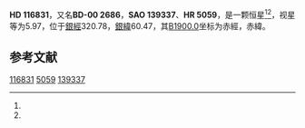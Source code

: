 {{Starbox begin
| name = HD 116831
}}
{{Starbox observe
| epoch = [[J2000.0|J2000.0]]
| constell = {{星座名待查}}<ref name=SIMBAD>{{cite web
 | url=http://simbad.u-strasbg.fr/simbad/sim-id?Ident=HR+5059
 | title =Pulsating variable Star
 | publisher=Centre de Données astronomiques de Strasbourg
 | work=SIMBAD
 | accessdate=2012-07-13}}</ref><ref name=DATA>{{cite web
 | url=http://vizier.u-strasbg.fr/viz-bin/VizieR-5?-out.add=.&-source=5050&-corr=PK=HR&-out.max=9999&HR=5059
 | title=VizieR Detailed Page
 | accessdate=2012-07-13
 | archive-date=2016-03-04
 | archive-url=https://web.archive.org/web/20160304213658/http://vizier.u-strasbg.fr/viz-bin/VizieR-5?-out.add=.&-source=5050&-corr=PK=HR&-out.max=9999&HR=5059
 | dead-url=no
 }}</ref>
| 星官 = 
| ra = {{RA|13|26|11.4}}<ref name=SIMBAD /><ref name=DATA />
| dec = {{DEC|-1|11|33}}<ref name=SIMBAD /><ref name=DATA />
| appmag_v = 5.97<ref name=SIMBAD /><ref name=DATA />
}}
{{Starbox character
| class = A7III<ref name=SIMBAD /><ref name=DATA />
| b-v = 0.19<ref name=SIMBAD /><ref name=DATA />
| u-b = 0.13<ref name=SIMBAD /><ref name=DATA />
| r-i = <ref name=SIMBAD /><ref name=DATA />
| variable = 
}}
{{Starbox astrometry
| radial_v = 0.13
| prop_mo_ra = -20
| parallax = 
| p_error = 
}}
{{Starbox catalog
| names =BD-00 2686，[[SAO星表|SAO]] 139337，[[HD星表|HD]] 116831，[[HR星表|HR]] 5059}}
{{Starbox reference |Simbad=HR+5059}}
{{Starbox end}}

'''HD 116831'''，又名'''BD-00 2686'''，'''SAO 139337'''、'''HR 5059'''，是一颗恒星<ref name=SIMBAD /><ref name=DATA />，视星等为5.97，位于[[銀道座標系|銀經]]320.78，[[銀道座標系|銀緯]]60.47，其[[B1900.0|B1900.0]]坐标为赤經{{RA|13|21|4}}，赤緯{{DEC|-0|60.47|21}}。

== 参考文献 ==
{{reflist}}

{{star-stub}}

[[Category:HD和HDE天體|116831]]
[[Category:HR天體|5059]]
[[Category:SAO天體|139337]]